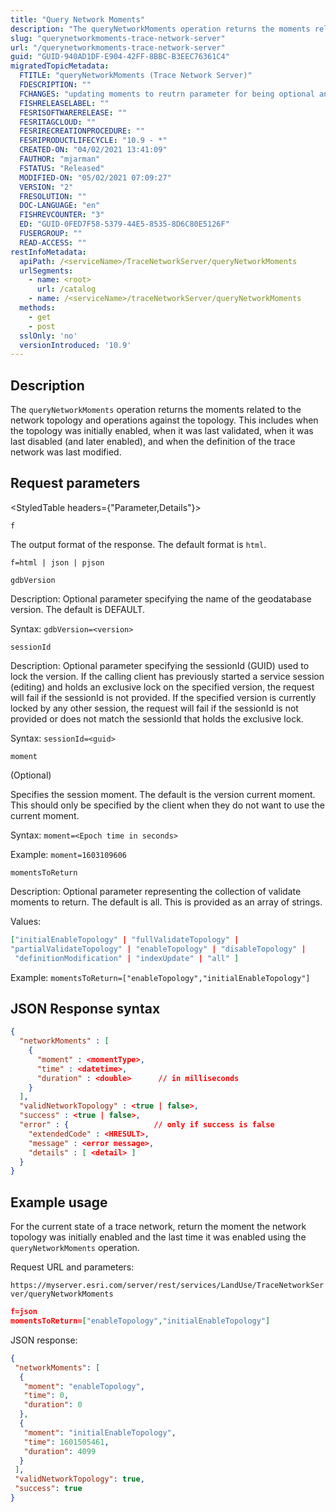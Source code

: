 ```yaml
---
title: "Query Network Moments"
description: "The queryNetworkMoments operation returns the moments related to the network topology and operations against the topology."
slug: "querynetworkmoments-trace-network-server"
url: "/querynetworkmoments-trace-network-server"
guid: "GUID-940AD1DF-E904-42FF-8BBC-B3EEC76361C4"
migratedTopicMetadata:
  FTITLE: "queryNetworkMoments (Trace Network Server)"
  FDESCRIPTION: ""
  FCHANGES: "updating moments to reutrn parameter for being optional and having a default of all."
  FISHRELEASELABEL: ""
  FESRISOFTWARERELEASE: ""
  FESRITAGCLOUD: ""
  FESRIRECREATIONPROCEDURE: ""
  FESRIPRODUCTLIFECYCLE: "10.9 - *"
  CREATED-ON: "04/02/2021 13:41:09"
  FAUTHOR: "mjarman"
  FSTATUS: "Released"
  MODIFIED-ON: "05/02/2021 07:09:27"
  VERSION: "2"
  FRESOLUTION: ""
  DOC-LANGUAGE: "en"
  FISHREVCOUNTER: "3"
  ED: "GUID-0FED7F58-5379-44E5-8535-8D6C80E5126F"
  FUSERGROUP: ""
  READ-ACCESS: ""
restInfoMetadata:
  apiPath: /<serviceName>/TraceNetworkServer/queryNetworkMoments
  urlSegments:
    - name: <root>
      url: /catalog
    - name: /<serviceName>/traceNetworkServer/queryNetworkMoments
  methods: 
    - get
    - post
  sslOnly: 'no'
  versionIntroduced: '10.9'
---
```


## Description

The `queryNetworkMoments` operation returns the moments related to the network topology and operations against the topology. This includes when the topology was initially enabled, when it was last validated, when it was last disabled (and later enabled), and when the definition of the trace network was last modified.

##  Request parameters 

<StyledTable headers={"Parameter,Details"}>

<StyledTableRow>

<StyledTableCell cellStyle="markdown">

`f` 

</StyledTableCell>

<StyledTableCell cellStyle="markdown">

The output format of the response. The default format is `html`.

```
f=html | json | pjson
```  

</StyledTableCell>

</StyledTableRow>

<StyledTableRow>

<StyledTableCell cellStyle="markdown">

`gdbVersion` 

</StyledTableCell>

<StyledTableCell cellStyle="markdown">

Description: Optional parameter specifying the name of the geodatabase version. The default is DEFAULT.

Syntax: `gdbVersion=<version>` 

</StyledTableCell>

</StyledTableRow>

<StyledTableRow>

<StyledTableCell cellStyle="markdown">

`sessionId` 

</StyledTableCell>

<StyledTableCell cellStyle="markdown">

Description: Optional parameter specifying the sessionId (GUID) used to lock the version. If the calling client has previously started a service session (editing) and holds an exclusive lock on the specified version, the request will fail if the sessionId is not provided. If the specified version is currently locked by any other session, the request will fail if the sessionId is not provided or does not match the sessionId that holds the exclusive lock.

Syntax: `sessionId=<guid>` 

</StyledTableCell>

</StyledTableRow>

<StyledTableRow>

<StyledTableCell cellStyle="markdown">

`moment`

(Optional) 

</StyledTableCell>

<StyledTableCell cellStyle="markdown">

Specifies the session moment. The default is the version current moment. This should only be specified by the client when they do not want to use the current moment.

Syntax: `moment=<Epoch time in seconds>` 

Example: `moment=1603109606` 

</StyledTableCell>

</StyledTableRow>

<StyledTableRow>

<StyledTableCell cellStyle="markdown">

`momentsToReturn` 

</StyledTableCell>

<StyledTableCell cellStyle="markdown">

Description: Optional parameter representing the collection of validate moments to return. The default is all. This is provided as an array of strings.

Values: 

```json
["initialEnableTopology" | "fullValidateTopology" |
"partialValidateTopology" | "enableTopology" | "disableTopology" |
 "definitionModification" | "indexUpdate" | "all" ]

```

 

Example: `momentsToReturn=["enableTopology","initialEnableTopology"]` 

</StyledTableCell>

</StyledTableRow>

</StyledTable>

## JSON Response syntax

```json
{
  "networkMoments" : [
    {
      "moment" : <momentType>,
      "time" : <datetime>,
      "duration" : <double>      // in milliseconds
    }
  ],  
  "validNetworkTopology" : <true | false>,
  "success" : <true | false>,
  "error" : {                   // only if success is false
    "extendedCode" : <HRESULT>,
    "message" : <error message>,
    "details" : [ <detail> ]
  }
}
```

 

## Example usage

For the current state of a trace network, return the moment the network topology was initially enabled and the last time it was enabled using the `queryNetworkMoments` operation.

Request URL and parameters:

`https://myserver.esri.com/server/rest/services/LandUse/TraceNetworkServer/queryNetworkMoments` 

```json
f=json
momentsToReturn=["enableTopology","initialEnableTopology"]

```

 

JSON response:

```json
{
 "networkMoments": [
  {
   "moment": "enableTopology",
   "time": 0,
   "duration": 0
  },
  {
   "moment": "initialEnableTopology",
   "time": 1601505461,
   "duration": 4099
  }
 ],
 "validNetworkTopology": true,
 "success": true
}
```

 
